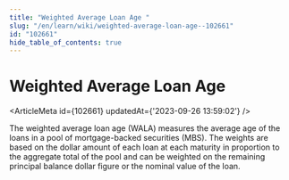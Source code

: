 ```yaml
---
title: "Weighted Average Loan Age "
slug: "/en/learn/wiki/weighted-average-loan-age--102661"
id: "102661"
hide_table_of_contents: true
---
```



# Weighted Average Loan Age 

<ArticleMeta id={102661} updatedAt={'2023-09-26 13:59:02'} />
<div className='border-solid border-b border-t-0 my-4 border-[var(--ifm-color-gray-300)]' />

The weighted average loan age (WALA) measures the average age of the loans in a pool of mortgage-backed securities (MBS). The weights are based on the dollar amount of each loan at each maturity in proportion to the aggregate total of the pool and can be weighted on the remaining principal balance dollar figure or the nominal value of the loan.
